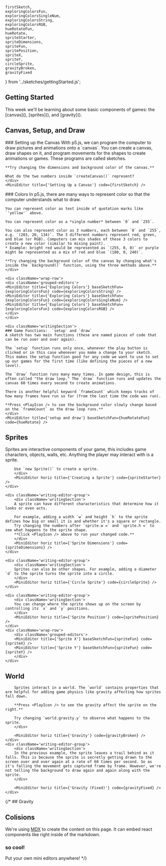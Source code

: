     firstSketch, 
    exploringColorsFun,
    exploringColorsSingleNum, 
    exploringColorsString,
    exploringColorsRGB,
    hueRotateFun,  
    hueRotate,
    spriteStarter, 
    spriteDimensions,
    spriteFun,
    spritePosition,
    spriteX,
    spriteY, 
    circleSprite, 
    gravityBroken, 
    gravityFixed
} from '../sketches/gettingStarted.js';

## Getting Started

<span className='text-center'>
This week we'll be learning about some basic components of games: the [canvas](), [sprites](), and [gravity]().
</span>

## Canvas, Setup, and Draw
<div className='wrap-row two-col'>
    <div className='writingSection'>
    ### Setting up the Canvas
    With p5.js, we can program the computer to draw pictures and animations onto a `canvas`. You can create a canvas, draw shapes on it, and program movements for the shapes to create animations or games.
    These programs are called sketches.

    **Try changing the dimensions and background color of the canvas.**
    
    What do the two numbers inside `createCanvas()` represent?
    </div>
    <MiniEditor title={'Setting Up a Canvas'} code={firstSketch} />
</div>
<div className='wrap-row'>
    <div className='writingSection'>
    ### Colors
    In p5.js, there are many ways to represent color so that the computer understands what to draw.

    You can represent color as text inside of quotation marks like `'yellow'` above.

    You can represent color as a *single number* between `0` and `255`.

    You can also represent color as 3 numbers, each between `0` and `255`, e.g. `(203, 20, 134)`. The 3 different numbers represent red, green, and blue (or RGB). Computers can mix shades of these 3 colors to create a new color (similar to mixing paint).
    * Example: bright red would be represented as `(255, 0, 0)` or purple might be represented as a mix of red and blue `(180, 0, 240)`.

    **Try changing the background color of the canvas by changing what's inside the `background()` function, using the three methods above.**
    </div>

    <div className='wrap-row'>
    <div className='grouped-editors'>
    <MiniEditor title={'Exploring Colors'} baseSketchFun={exploringColorsFun} code={exploringColorsString} />
    <MiniEditor title={'Exploring Colors'} baseSketchFun={exploringColorsFun} code={exploringColorsSingleNum} />
    <MiniEditor title={'Exploring Colors'} baseSketchFun={exploringColorsFun} code={exploringColorsRGB} />
    </div>
    </div>
</div>

<div className='wrap-row two-col'>

    <div className='writingSection'>
    ### Game Functions:  `setup` and `draw`
    A sketch has two main functions (these are named pieces of code that can be run over and over again).

    The `setup` function runs only once, whenever the play button is clicked or in this case whenever you make a change to your sketch.
    This makes the setup function good for any code we want to use to set up our games for the first time (like defining the pieces of a new level).

    The `draw` function runs many many times. In game design, this is often called "the draw loop." The `draw` function runs and updates the canvas 60 times every second to create animations.

    There is another helpful keyword `frameCount` which keeps tracks of how many frames have run so far (from the last time the code was run).

    **Press <PlayIcon /> to see the background color slowly change based on the `frameCount` as the draw loop runs.**
    </div>
    <MiniEditor title={'setup and draw'} baseSketchFun={hueRotateFun} code={hueRotate} />
</div>

## Sprites
<div className='wrap-row two-col'>
    <div className='writing-editor-group'>
        <div className='writingSection'>
        Sprites are interactive components of your game, this includes game characters, objects, walls, etc.
        Anything the player may interact with is a sprite.

        Use `new Sprite()` to create a sprite.
        </div>
        <MiniEditor horiz title={'Creating a Sprite'} code={spriteStarter} />
    </div>

    <div className='writing-editor-group'>
        <div className='writingSection'>
        A sprite can have different characteristics that determine how it looks or even acts.

        For example, adding a width `w` and height `h` to the sprite defines how big or small it is and whether it's a square or rectangle.
        Try changing the numbers after `sprite.w =` and `sprite.h =` to see what happens to the sprite shape.
        **Click <PlayIcon /> above to run your changed code.**
        </div>
        <MiniEditor horiz title={'Sprite Dimensions'} code={spriteDimensions} />
    </div>
    
    <div className='writing-editor-group'>
        <div className='writingSection'>
        Sprites can also be other shapes. For example, adding a diameter `d` to the sprite turns the sprite into a circle.
        </div>
        <MiniEditor horiz title={'Circle Sprite'} code={circleSprite} />
    </div>

    <div className='writing-editor-group'>
        <div className='writingSection'>
        You can change where the sprite shows up on the screen by controlling its `x` and `y` positions.
        </div>
        <MiniEditor horiz title={'Sprite Position'} code={spritePosition} />
    </div>
    <div className='wrap-row'>
        <div className='grouped-editors'>
        <MiniEditor title={'Sprite X'} baseSketchFun={spriteFun} code={spriteX} />
        <MiniEditor title={'Sprite Y'} baseSketchFun={spriteFun} code={spriteY} />
        </div>
    </div>
</div>

## World
<div className='wrap-row two-col'>
    <div className='writing-editor-group'>
        <div className='writingSection'>

        Sprites interact in a world. The `world` contains properties that are helpful for adding game physics like gravity affecting how sprites fall down.

        **Press <PlayIcon /> to see the gravity affect the sprite on the right.**

        Try changing `world.gravity.y` to observe what happens to the sprite.
        </div>

        <MiniEditor horiz title={'Gravity'} code={gravityBroken} />
    </div>
    <div className='writing-editor-group'>
        <div className='writingSection'>
        In the previous example, the sprite leaves a trail behind as it falls. This is because the sprite is secretly getting drawn to the screen over and over again at a rate of 60 times per second. So as it's falling the movement gets captured frame by frame. However, we're not telling the background to draw again and again along with the sprite.
        </div>

        <MiniEditor horiz title={'Gravity (Fixed)'} code={gravityFixed} />
    </div>
</div>

{/* ## Gravity



## Colisions

We're using [MDX](https://mdxjs.com) to create the content on this page. It can embed react components like 
right inside of the markdown.

### so cool!

Put your own mini editors anywhere!
<MiniEditor code={mouseCircles}/> */}